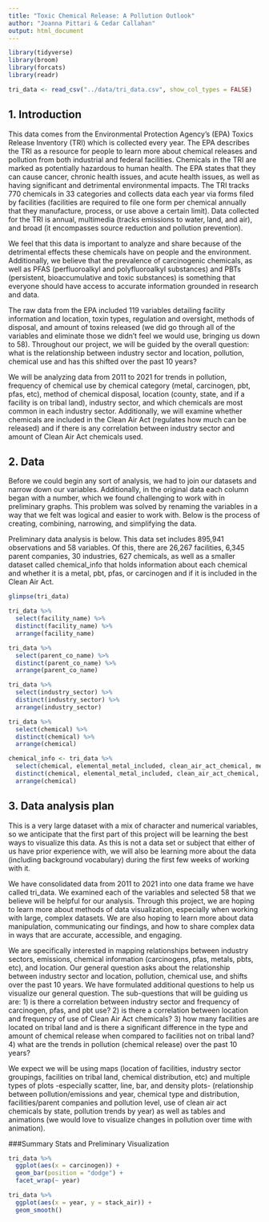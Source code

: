 ```yaml
---
title: "Toxic Chemical Release: A Pollution Outlook"
author: "Joanna Pittari & Cedar Callahan"
output: html_document
---
```


```r
library(tidyverse)
library(broom)
library(forcats)
library(readr)
```

```r
tri_data <- read_csv("../data/tri_data.csv", show_col_types = FALSE)
```


## 1. Introduction

This data comes from the Environmental Protection Agency's (EPA) Toxics Release Inventory (TRI) which is collected every year. The EPA describes the TRI as a resource for people to learn more about chemical releases and pollution from both industrial and federal facilities. Chemicals in the TRI are marked as potentially hazardous to human health. The EPA states that they can cause cancer, chronic health issues, and acute health issues, as well as having significant and detrimental environmental impacts. The TRI tracks 770 chemicals in 33 categories and collects data each year via forms filed by facilities (facilities are required to file one form per chemical annually that they manufacture, process, or use above a certain limit). Data collected for the TRI is annual, multimedia (tracks emissions to water, land, and air), and broad (it encompasses source reduction and pollution prevention). 

We feel that this data is important to analyze and share because of the detrimental effects these chemicals have on people and the environment. Additionally, we believe that the prevalence of carcinogenic chemicals, as well as PFAS (perfluoroalkyl and polyfluoroalkyl substances) and PBTs (persistent, bioaccumulative and toxic substances) is something that everyone should have access to accurate information grounded in research and data. 

The raw data from the EPA included 119 variables detailing facility information and location, toxin types, regulation and oversight, methods of disposal, and amount of toxins released (we did go through all of the variables and eliminate those we didn't feel we would use, bringing us down to 58). Throughout our project, we will be guided by the overall question: what is the relationship between industry sector and location, pollution, chemical use and has this shifted over the past 10 years?

We will be analyzing data from 2011 to 2021 for trends in pollution, frequency of chemical use by chemical category (metal, carcinogen, pbt, pfas, etc), method of chemical disposal, location (county, state, and if a facility is on tribal land), industry sector, and which chemicals are most common in each industry sector. Additionally, we will examine whether chemicals are included in the Clean Air Act (regulates how much can be released) and if there is any correlation between industry sector and amount of Clean Air Act chemicals used. 


## 2. Data

Before we could begin any sort of analysis, we had to join our datasets and narrow down our variables. Additionally, in the original data each column began with a number, which we found challenging to work with in preliminary graphs. This problem was solved by renaming the variables in a way that we felt was logical and easier to work with. Below is the process of creating, combining, narrowing, and simplifying the data.  

Preliminary data analysis is below. This data set includes 895,941 observations and 58 variables. Of this, there are 26,267 facilities, 6,345 parent companies, 30 industries, 627 chemicals, as well as a smaller dataset called chemical_info that holds information about each chemical and whether it is a metal, pbt, pfas, or carcinogen and if it is included in the Clean Air Act. 

```r
glimpse(tri_data)
```

```r
tri_data %>% 
  select(facility_name) %>% 
  distinct(facility_name) %>% 
  arrange(facility_name)
```

```r
tri_data %>% 
  select(parent_co_name) %>% 
  distinct(parent_co_name) %>% 
  arrange(parent_co_name)
```

```r
tri_data %>% 
  select(industry_sector) %>% 
  distinct(industry_sector) %>% 
  arrange(industry_sector)
```

```r
tri_data %>% 
  select(chemical) %>% 
  distinct(chemical) %>% 
  arrange(chemical)
```

```r
chemical_info <- tri_data %>% 
  select(chemical, elemental_metal_included, clean_air_act_chemical, metal, metal_category, carcinogen, pbt, pfas) %>% 
  distinct(chemical, elemental_metal_included, clean_air_act_chemical, metal, metal_category, carcinogen, pbt, pfas) %>% 
  arrange(chemical)
```


## 3. Data analysis plan

This is a very large dataset with a mix of character and numerical variables, so we anticipate that the first part of this project will be learning the best ways to visualize this data. As this is not a data set or subject that either of us have prior experience with, we will also be learning more about the data (including background vocabulary) during the first few weeks of working with it. 

We have consolidated data from 2011 to 2021 into one data frame we have called tri_data. We examined each of the variables and selected 58 that we believe will be helpful for our analysis. Through this project, we are hoping to learn more about methods of data visualization, especially when working with large, complex datasets. We are also hoping to learn more about data manipulation, communicating our findings, and how to share complex data in ways that are accurate, accessible, and engaging. 

We are specifically interested in mapping relationships between industry sectors, emissions, chemical information (carcinogens, pfas, metals, pbts, etc), and location. Our general question asks about the relationship between industry sector and location, pollution, chemical use, and shifts over the past 10 years. We have formulated additional questions to help us visualize our general question. The sub-questions that will be guiding us are: 
1) is there a correlation between industry sector and frequency of carcinogen, pfas, and pbt use?
2) is there a correlation between location and frequency of use of Clean Air Act chemicals?
3) how many facilities are located on tribal land and is there a significant difference in the type and amount of chemical release when compared to facilities not on tribal land?
4) what are the trends in pollution (chemical release) over the past 10 years?

We expect we will be using maps (location of facilities, industry sector groupings, facilities on tribal land, chemical distribution, etc) and multiple types of plots -especially scatter, line, bar, and density plots- (relationship between pollution/emissions and year, chemical type and distribution, facilities/parent companies and pollution level, use of clean air act chemicals by state, pollution trends by year) as well as tables and animations (we would love to visualize changes in pollution over time with animation). 

###Summary Stats and Preliminary Visualization

```r
tri_data %>% 
  ggplot(aes(x = carcinogen)) +
  geom_bar(position = "dodge") +
  facet_wrap(~ year)
```

```r
tri_data %>% 
  ggplot(aes(x = year, y = stack_air)) +
  geom_smooth()
```

